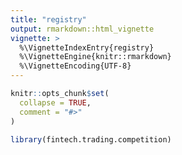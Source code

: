 ```yaml
---
title: "registry"
output: rmarkdown::html_vignette
vignette: >
  %\VignetteIndexEntry{registry}
  %\VignetteEngine{knitr::rmarkdown}
  %\VignetteEncoding{UTF-8}
---
```


```r
knitr::opts_chunk$set(
  collapse = TRUE,
  comment = "#>"
)
```

```r
library(fintech.trading.competition)
```

